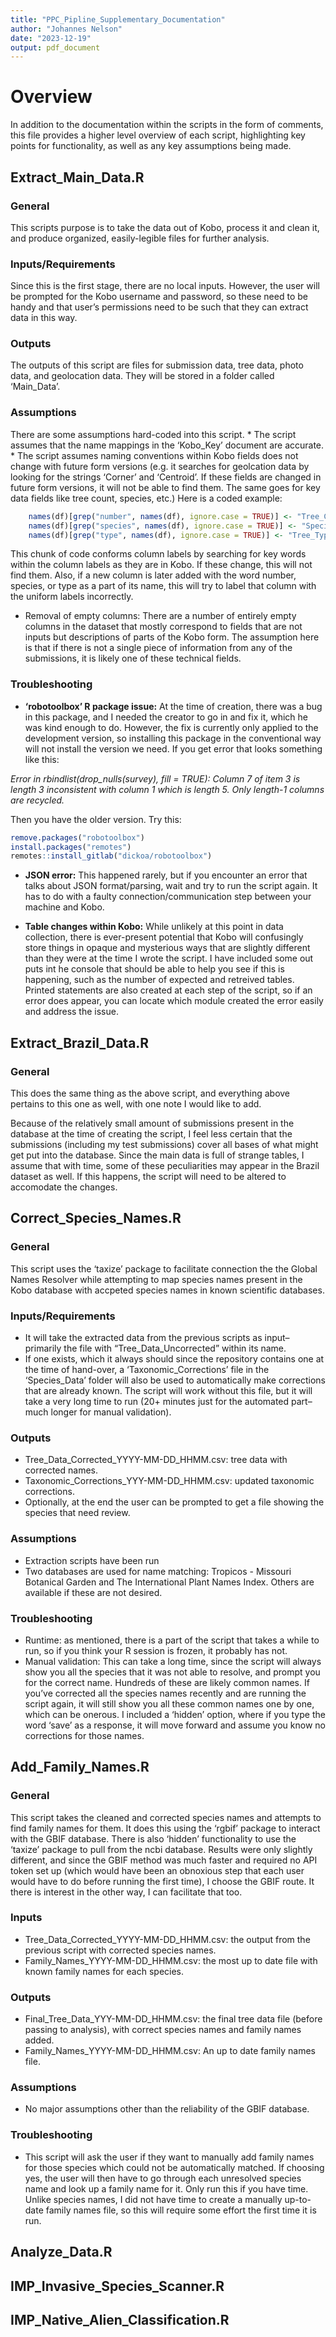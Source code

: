 ```yaml
---
title: "PPC_Pipline_Supplementary_Documentation"
author: "Johannes Nelson"
date: "2023-12-19"
output: pdf_document
---
```



# Overview

In addition to the documentation within the scripts in the form of comments, 
this file provides a higher level overview of each script, highlighting key 
points for functionality, as well as any key assumptions being made.

## Extract_Main_Data.R

### General
This scripts purpose is to take the data out of Kobo, process it and clean it, and
produce organized, easily-legible files for further analysis. 

### Inputs/Requirements
Since this is the first stage, there are no local inputs. However, the user will
be prompted for the Kobo username and password, so these need to be handy and that 
user's permissions need to be such that they can extract data in this way.

### Outputs
The outputs of this script are files for submission data, tree data, photo data, 
and geolocation data. They will be stored in a folder called 'Main_Data'. 

### Assumptions
There are some assumptions hard-coded into this script. 
* The script assumes that the name mappings in the 'Kobo_Key' document are accurate.
* The script assumes naming conventions within Kobo fields does not change with 
future form versions (e.g. it searches for geolcation data by looking for the
strings 'Corner' and 'Centroid'. If these fields are changed in future form versions,
it will not be able to find them. The same goes for key data fields like tree count,
species, etc.)
Here is a coded example:

```r

    names(df)[grep("number", names(df), ignore.case = TRUE)] <- "Tree_Count"
    names(df)[grep("species", names(df), ignore.case = TRUE)] <- "Species"
    names(df)[grep("type", names(df), ignore.case = TRUE)] <- "Tree_Type"

```

This chunk of code conforms column labels by searching for key words within the 
column labels as they are in Kobo. If these change, this will not find them. Also,
if a new column is later added with the word number, species, or type as a part
of its name, this will try to label that column with the uniform labels incorrectly.

* Removal of empty columns: There are a number of entirely empty columns in the 
dataset that mostly correspond to fields that are not inputs but descriptions of 
parts of the Kobo form. The assumption here is that if there is not a single piece
of information from any of the submissions, it is likely one of these technical fields.


### Troubleshooting
* **'robotoolbox' R package issue:** At the time of creation, there was a bug in this package,
and I needed the creator to go in and fix it, which he was kind enough to do. However,
the fix is currently only applied to the development version, so installing this
package in the conventional way will not install the version we need. If you get 
error that looks something like this:

*Error in rbindlist(drop_nulls(survey), fill = TRUE): Column 7 of item 3 is length 3 inconsistent with column 1 which is length 5. Only length-1 columns are recycled.*

Then you have the older version. Try this:

```r

remove.packages("robotoolbox")
install.packages("remotes")
remotes::install_gitlab("dickoa/robotoolbox")

```

* **JSON error:** This happened rarely, but if you encounter an error that talks
about JSON format/parsing, wait and try to run the script again. It has to do with
a faulty connection/communication step between your machine and Kobo.

* **Table changes within Kobo:** While unlikely at this point in data collection,
there is ever-present potential that Kobo will confusingly store things in opaque
and mysterious ways that are slightly different than they were at the time I wrote
the script. I have included some out puts int he console that should be able to 
help you see if this is happening, such as the number of expected and retreived tables.
Printed statements are also created at each step of the script, so if an error does
appear, you can locate which module created the error easily and address the issue.

## Extract_Brazil_Data.R
### General
This does the same thing as the above script, and everything above pertains to this
one as well, with one note I would like to add.

Because of the relatively small amount of submissions present in the database at 
the time of creating the script, I feel less certain that the submissions (including 
my test submissions) cover all bases of what might get put into the database. 
Since the main data is full of strange tables, I assume that with time, some of 
these peculiarities may appear in the Brazil dataset as well. If this happens, 
the script will need to be altered to accomodate the changes. 


## Correct_Species_Names.R
### General
This script uses the 'taxize' package to facilitate connection the the Global Names
Resolver while attempting to map species names present in the Kobo database with
accpeted species names in known scientific databases.

### Inputs/Requirements
* It will take the extracted data from the previous scripts as input--primarily the
file with "Tree_Data_Uncorrected" within its name.
* If one exists, which it always should since the repository contains one at the
time of hand-over, a 'Taxonomic_Corrections' file in the 'Species_Data' folder
will also be used to automatically make corrections that are already known. The
script will work without this file, but it will take a very long time to run (20+
minutes just for the automated part--much longer for manual validation).

### Outputs
* Tree_Data_Corrected_YYYY-MM-DD_HHMM.csv: tree data with corrected names.
* Taxonomic_Corrections_YYY-MM-DD_HHMM.csv: updated taxonomic corrections.
* Optionally, at the end the user can be prompted to get a file showing the species
that need review.


### Assumptions
* Extraction scripts have been run
* Two databases are used for name matching: Tropicos - Missouri Botanical Garden
and The International Plant Names Index. Others are available if these are not 
desired.

### Troubleshooting
* Runtime: as mentioned, there is a part of the script that takes a while to run,
so if you think your R session is frozen, it probably has not.
* Manual validation: This can take a long time, since the script will always show 
you all the species that it was not able to resolve, and prompt you for the correct
name. Hundreds of these are likely common names. If you've corrected all the species
names recently and are running the script again, it will still show you all these
common names one by one, which can be onerous. I included a 'hidden' option, where
if you type the word 'save' as a response, it will move forward and assume you know
no corrections for those names. 


## Add_Family_Names.R
### General
This script takes the cleaned and corrected species names and attempts to find 
family names for them. It does this using the 'rgbif' package to interact with 
the GBIF database. There is also 'hidden' functionality to use the 'taxize' package
to pull from the ncbi database. Results were only slightly different, and since the
GBIF method was much faster and required no API token set up (which would have been
an obnoxious step that each user would have to do before running the first time),
I choose the GBIF route. It there is interest in the other way, I can facilitate 
that too.

### Inputs
* Tree_Data_Corrected_YYYY-MM-DD_HHMM.csv: the output from the previous script with 
corrected species names.
* Family_Names_YYYY-MM-DD_HHMM.csv: the most up to date file with known family
names for each species.

### Outputs
* Final_Tree_Data_YYY-MM-DD_HHMM.csv: the final tree data file (before passing
to analysis), with correct species names and family names added. 
* Family_Names_YYYY-MM-DD_HHMM.csv: An up to date family names file.

### Assumptions
* No major assumptions other than the reliability of the GBIF database.

### Troubleshooting
* This script will ask the user if they want to manually add family names for those
species which could not be automatically matched. If choosing yes, the user will then
have to go through each unresolved species name and look up a family name for it.
Only run this if you have time. Unlike species names, I did not have time to create
a manually up-to-date family names file, so this will require some effort the first
time it is run.


## Analyze_Data.R

## IMP_Invasive_Species_Scanner.R

## IMP_Native_Alien_Classification.R

